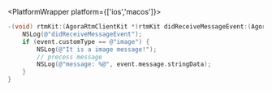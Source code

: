 <PlatformWrapper platform={['ios','macos']}>

<ParseMessage publish="publish" publishTopicMessage="publishTopicMessage" />

```objective-c
-(void) rtmKit:(AgoraRtmClientKit *)rtmKit didReceiveMessageEvent:(AgoraRtmMessageEvent *)event {
    NSLog(@"didReceiveMessageEvent");
    if (event.customType == @"image") {
        NSLog(@"It is a image message!");
        // precess message
        NSLog(@"message: %@", event.message.stringData);
    }
}
```
</PlatformWrapper>